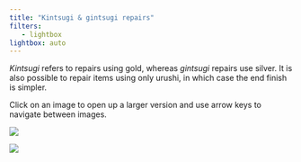 ```yaml
---
title: "Kintsugi & gintsugi repairs"
filters:
   - lightbox
lightbox: auto
---
```


*Kintsugi* refers to repairs using gold, whereas *gintsugi* repairs use silver.
It is also possible to repair items using only urushi, in which case the end
finish is simpler.

Click on an image to open up a larger version and use arrow keys to navigate 
between images.

::: {layout-ncol=2}

![](static/kintsugi/0001.jpg){group="elsewhere"}

![](static/kintsugi/0002.jpg){group="elsewhere"}
:::